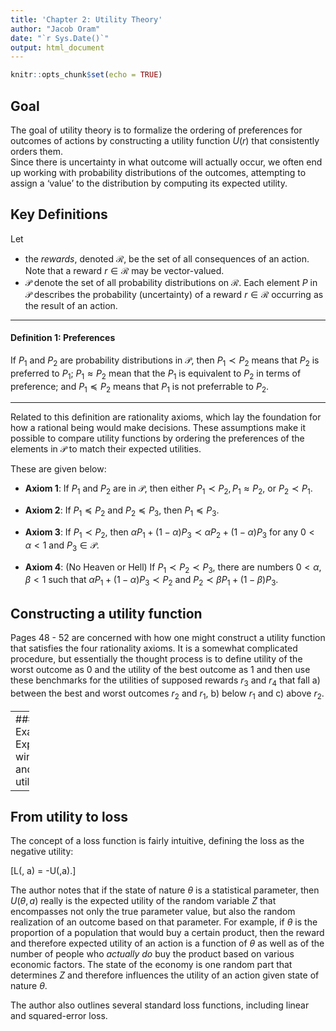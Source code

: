 ```yaml
---
title: 'Chapter 2: Utility Theory'
author: "Jacob Oram"
date: "`r Sys.Date()`"
output: html_document
---
```


```r
knitr::opts_chunk$set(echo = TRUE)
```

## Goal 

The goal of utility theory is to formalize the ordering of preferences for outcomes of actions by constructing a utility function $U(r)$ that consistently orders them.  
Since there is uncertainty in what outcome will actually occur, we often end up working with probability distributions of the outcomes, attempting to assign a 'value' to the distribution by computing its expected utility. 

## Key Definitions

Let 

* the *rewards*, denoted $\mathscr{R},$ be the set of all consequences of an action. Note that a reward $r \in \mathscr{R}$ may be vector-valued. 
* $\mathscr{P}$ denote the set of all probability distributions on $\mathscr{R}.$  Each element $P$ in $\mathscr{P}$ describes the probability (uncertainty) of a reward $r \in \mathscr{R}$ occurring as the result of an action. 


---

#### Definition 1: Preferences

If $P_1$ and $P_2$ are probability distributions in $\mathscr{P},$ then $P_1 \prec P_2$ means that $P_2$ is preferred to $P_1$; $P_1 \approx P_2$ mean that the $P_1$ is equivalent to $P_2$ in terms of preference; and $P_1 \preceq P_2$ means that $P_1$ is not preferrable to $P_2.$

---

Related to this definition are rationality axioms, which lay the foundation for how a rational being would make decisions. These assumptions make it possible to compare utility functions by ordering the preferences of the elements in $\mathscr{P}$ to match their expected utilities.

These are given below: 

* **Axiom 1**: If $P_1$ and $P_2$ are in $\mathscr{P}$, then either $P_1 \prec P_2, P_1 \approx P_2,$ or $P_2 \prec P_1.$ 

* **Axiom 2**: If $P_1 \preceq P_2$ and $P_2 \preceq P_3,$ then $P_1 \preceq P_3$. 

* **Axiom 3**: If $P_1 \prec P_2$, then $\alpha P_1 + (1-\alpha) P_3 \prec \alpha P_2  + (1-\alpha) P_3$ for any $0<\alpha<1$ and $P_3 \in \mathscr{P}$. 

* **Axiom 4**: (No Heaven or Hell) If $P_1 \prec P_2 \prec P_3$, there are numbers $0<\alpha, \beta <1$ such that $\alpha P_1 + (1 - \alpha) P_3 \prec P_2$ and $P_2 \prec \beta P_1 + (1-\beta)P_3$. 


## Constructing a utility function 

Pages 48 - 52 are concerned with how one might construct a utility function that satisfies the four rationality axioms. It is a somewhat complicated procedure, but essentially the thought process is to define utility of the worst outcome as 0 and the utility of the best outcome as 1 and then use these benchmarks for the utilities of supposed rewards $r_3$ and $r_4$ that fall a) between the best and worst outcomes $r_2$ and $r_1$, b) below $r_1$ and c) above $r_2.$ 


---
### Example: Expected winnings and utility


---


## From utility to loss 

The concept of a loss function is fairly intuitive, defining the loss as the negative utility: 

\[L(\theta, a) = -U(\theta,a).\]

The author notes that if the state of nature $\theta$ is a statistical parameter, then $U(\theta, a)$ really is the expected utility of the random variable $Z$ that encompasses not only the true parameter value, but also the random realization of an outcome based on that parameter. For example, if $\theta$ is the proportion of a population that would buy a certain product, then the reward and therefore expected utility of an action is a function of $\theta$ as well as of the number of people who *actually do* buy the product based on various economic factors. The state of the economy is one random part that determines $Z$ and therefore influences the utility of an action given state of nature $\theta$. 

The author also outlines several standard loss functions, including linear and squared-error loss. 
